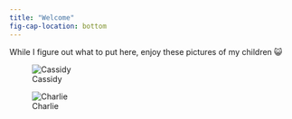 ```yaml
---
title: "Welcome"
fig-cap-location: bottom
---
```


While I figure out what to put here, enjoy these pictures of my children 😺

::: {layout-ncol="2"}
![Cassidy](cass.jpg)

![Charlie](char.jpg)
:::
